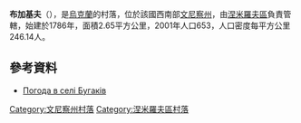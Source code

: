 {{coord|48|54|12|N|28|56|11|E|scale:30000|display=title}}

'''布加基夫'''（{{lang-uk|Бугаків}}），是[[烏克蘭|烏克蘭]]的村落，位於該國西南部[[文尼察州|文尼察州]]，由[[涅米羅夫區|涅米羅夫區]]負責管轄，始建於1786年，面積2.65平方公里，2001年人口653，人口密度每平方公里246.14人。

==參考資料==
* [http://weather.in.ua/ua/vinnickaja/2138 Погода в селі Бугаків] {{Wayback|url=http://weather.in.ua/ua/vinnickaja/2138 |date=20111220123150 }}

[[Category:文尼察州村落|Category:文尼察州村落]]
[[Category:涅米羅夫區村落|Category:涅米羅夫區村落]]


{{Vinnytsia-geo-stub}}